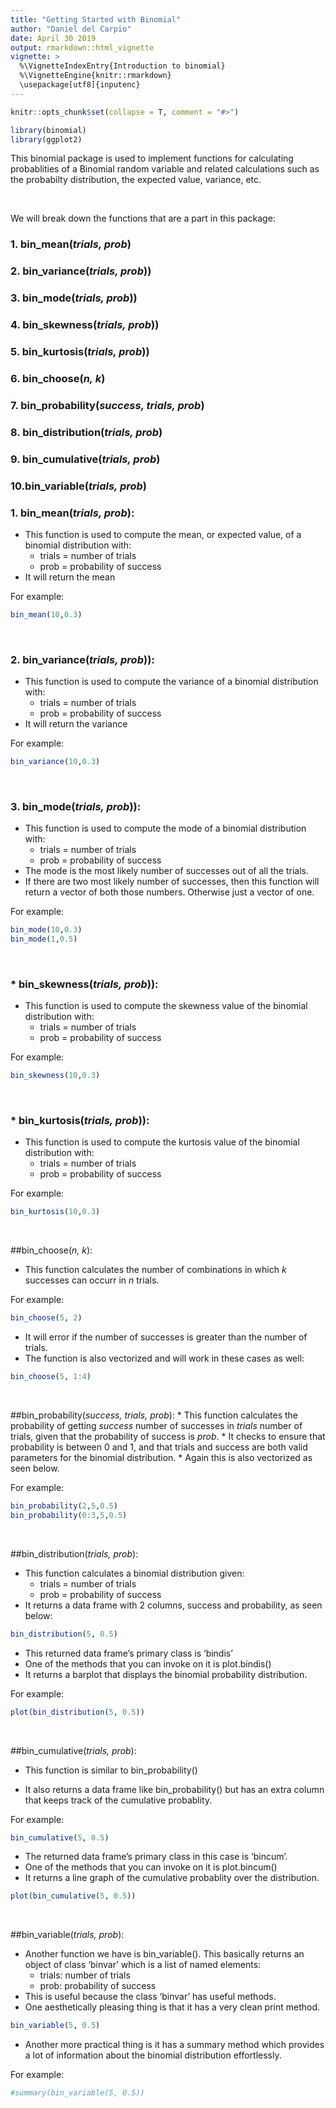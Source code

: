 ```yaml
---
title: "Getting Started with Binomial"
author: "Daniel del Carpio"
date: April 30 2019
output: rmarkdown::html_vignette
vignette: >
  %\VignetteIndexEntry{Introduction to binomial}
  %\VignetteEngine{knitr::rmarkdown}
  \usepackage[utf8]{inputenc}
---
```


```r
knitr::opts_chunk$set(collapse = T, comment = "#>")

library(binomial)
library(ggplot2)
```


This binomial package is used to implement functions for calculating probablities of a Binomial random variable and related calculations such as the probabilty distribution, the expected value, variance, etc.

<br>

We will break down the functions that are a part in this package:


### 1. bin_mean(*trials, prob*)
### 2. bin_variance(*trials, prob*))
### 3. bin_mode(*trials, prob*))
### 4. bin_skewness(*trials, prob*))
### 5. bin_kurtosis(*trials, prob*))
### 6. bin_choose(*n, k*) 
### 7. bin_probability(*success, trials, prob*)
### 8. bin_distribution(*trials, prob*)
### 9. bin_cumulative(*trials, prob*)
### 10.bin_variable(*trials, prob*)




### 1. bin_mean(*trials, prob*):

* This function is used to compute the mean, or expected value, of a binomial distribution with:
    * trials = number of trials
    * prob = probability of success
* It will return the mean

For example:

```r
bin_mean(10,0.3)
```

<br>

### 2. bin_variance(*trials, prob*)):

* This function is used to compute the variance of a binomial distribution with:
    * trials = number of trials
    * prob = probability of success
* It will return the variance
    
For example:

```r
bin_variance(10,0.3)
```
    
<br>

### 3. bin_mode(*trials, prob*)):
* This function is used to compute the mode of a binomial distribution with:
    * trials = number of trials
    * prob = probability of success
* The mode is the most likely number of successes out of all the trials.
* If there are two most likely number of successes, then this function will return a vector of both those numbers. Otherwise just a vector of one.

For example:

```r
bin_mode(10,0.3)
bin_mode(1,0.5)
```

<br>

### * bin_skewness(*trials, prob*)):

* This function is used to compute the skewness value of the binomial distribution with:
    * trials = number of trials
    * prob = probability of success

For example:

```r
bin_skewness(10,0.3)
```

<br>

### * bin_kurtosis(*trials, prob*)):

* This function is used to compute the kurtosis value of the binomial distribution with:
    * trials = number of trials
    * prob = probability of success

For example:

```r
bin_kurtosis(10,0.3)
```

<br>

##bin_choose(*n, k*):

* This function calculates the number of combinations in which *k* successes can occurr in *n* trials.

For example:

```r
bin_choose(5, 2)
```

* It will error if the number of successes is greater than the number of trials.
* The function is also vectorized and will work in these cases as well:

```r
bin_choose(5, 1:4)
```

<br>

##bin_probability(*success, trials, prob*):
  * This function calculates the probability of getting *success* number of successes in *trials* number of trials, given that the probability of success is *prob*.
  * It checks to ensure that probability is between 0 and 1, and that trials and success are both valid parameters for the binomial distribution.
  * Again this is also vectorized as seen below.

For example:

```r
bin_probability(2,5,0.5)
bin_probability(0:3,5,0.5)
```

<br>

##bin_distribution(*trials, prob*):

* This function calculates a binomial distribution given:
   * trials = number of trials
   * prob = probability of success
   
* It returns a data frame with 2 columns, success and probability, as seen below:

```r
bin_distribution(5, 0.5)
```

* This returned data frame's primary class is 'bindis'
* One of the methods that you can invoke on it is plot.bindis()
* It returns a barplot that displays the binomial probability distribution.

For example:

```r
plot(bin_distribution(5, 0.5))
```

<br>

##bin_cumulative(*trials, prob*):

* This function is similar to bin_probability()

* It also returns a data frame like bin_probability() but has an extra column that keeps track of the cumulative probablity.

For example:

```r
bin_cumulative(5, 0.5)
```

* The returned data frame's primary class in this case is 'bincum'.
* One of the methods that you can invoke on it is plot.bincum()
* It returns a line graph of the cumulative probablity over the distribution.

```r
plot(bin_cumulative(5, 0.5))
```

<br>

##bin_variable(*trials, prob*):

* Another function we have is bin_variable(). This basically returns an object of class 'binvar' which is a list of named elements:
    * trials: number of trials
    * prob: probability of success
    
* This is useful because the class 'binvar' has useful methods.
* One aesthetically pleasing thing is that it has a very clean print method.

```r
bin_variable(5, 0.5)
```

* Another more practical thing is it has a summary method which provides a lot of information about the binomial distribution effortlessly.

For example:

```r
#summary(bin_variable(5, 0.5))
```

